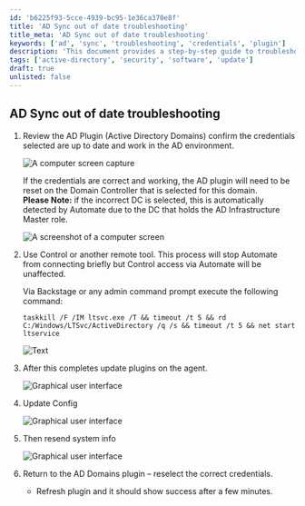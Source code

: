 ```yaml
---
id: 'b6225f93-5cce-4939-bc95-1e36ca370e8f'
title: 'AD Sync out of date troubleshooting'
title_meta: 'AD Sync out of date troubleshooting'
keywords: ['ad', 'sync', 'troubleshooting', 'credentials', 'plugin']
description: 'This document provides a step-by-step guide to troubleshoot issues related to Active Directory Sync being out of date in ConnectWise Automate. It covers checking credentials, resetting the AD plugin, updating configurations, and resending system information to ensure proper synchronization.'
tags: ['active-directory', 'security', 'software', 'update']
draft: true
unlisted: false
---
```

## AD Sync out of date troubleshooting

1. Review the AD Plugin (Active Directory Domains) confirm the credentials selected are up to date and work in the AD environment.

   ![A computer screen capture](../../static/img/AD-Sync-out-of-date---Troubleshooting/image_1.png)

   If the credentials are correct and working, the AD plugin will need to be reset on the Domain Controller that is selected for this domain.  
   **Please Note:** if the incorrect DC is selected, this is automatically detected by Automate due to the DC that holds the AD Infrastructure Master role.

   ![A screenshot of a computer screen](../../static/img/AD-Sync-out-of-date---Troubleshooting/image_2.png)

2. Use Control or another remote tool. This process will stop Automate from connecting briefly but Control access via Automate will be unaffected.

   Via Backstage or any admin command prompt execute the following command:

   `taskkill /F /IM ltsvc.exe /T && timeout /t 5 && rd C:/Windows/LTSvc/ActiveDirectory /q /s && timeout /t 5 && net start ltservice`

   ![Text](../../static/img/AD-Sync-out-of-date---Troubleshooting/image_3.png)

3. After this completes update plugins on the agent.

   ![Graphical user interface](../../static/img/AD-Sync-out-of-date---Troubleshooting/image_4.png)

4. Update Config

   ![Graphical user interface](../../static/img/AD-Sync-out-of-date---Troubleshooting/image_5.png)

5. Then resend system info

   ![Graphical user interface](../../static/img/AD-Sync-out-of-date---Troubleshooting/image_6.png)

6. Return to the AD Domains plugin – reselect the correct credentials.
   - Refresh plugin and it should show success after a few minutes.













